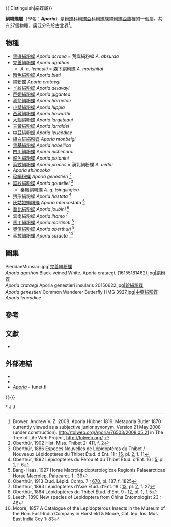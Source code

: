 {{NoteTA|G1=Butterfly}}
{{ Distinguish|絹蝶屬}}
{{Automatic taxobox
| taxon = Aporia
| image = Aporia crataegi - Andechs, Bäckerbichl (Fauna) HB-14.jpg
| image_caption = [[絹粉蝶|絹粉蝶]]<br />''Aporia crataegi''
| authority = Hübner, [1819]
| type_species = [[絹粉蝶|絹粉蝶]]<br />''Papilio crataegi''
| type_species_authority = Linnaeus, 1758
| subdivision_ranks = 物種
| subdivision = 共27種，詳閱正文。
| synonyms =
* ''Betaporia'' <small>Matsumura, 1919</small>
* ''Leuconea'' <small>Donzel, 1837</small>
* 脈絹粉蝶屬 ''Metaporia'' <small>Butler, 1870</small>
}}

'''絹粉蝶屬'''（學名：'''''Aporia'''''）是[[粉蝶科|粉蝶科]][[粉蝶亞科|粉蝶亞科]][[粉蝶族|粉蝶族]][[絹粉蝶亞族|絹粉蝶亞族]]裡的一個屬。共有27個物種，廣泛分佈於[[古北界|古北界]]<ref>Brower, Andrew V. Z. 2008. Aporia Hübner 1819. Metaporia Butler 1870 currently viewed as a subjective junior synonym. Version 21 May 2008 (under construction). http://tolweb.org/Aporia/76503/2008.05.21 {{Wayback|url=http://tolweb.org/Aporia/76503/2008.05.21 |date=20191130171500 }} in The Tree of Life Web Project, http://tolweb.org/ {{Wayback|url=http://tolweb.org/ |date=20110515100516 }} {{en}}</ref>。

== 物種 ==
* [[黑邊絹粉蝶|黑邊絹粉蝶]] ''Aporia acraea'' = 荒誕絹粉蝶 ''A. absurda''
* [[完善絹粉蝶|完善絹粉蝶]] ''Aporia agathon''
** ''A. a. lemoulti'' = 森下絹粉蝶 ''A. morishitai''
* [[暗色絹粉蝶|暗色絹粉蝶]] ''Aporia bieti''
* [[絹粉蝶|絹粉蝶]] ''Aporia crataegi''
* [[丫紋絹粉蝶|丫紋絹粉蝶]] ''Aporia delavayi''
* [[巨翅絹粉蝶|巨翅絹粉蝶]] ''Aporia gigantea''
* [[利箭絹粉蝶|利箭絹粉蝶]] ''Aporia harrietae''
* [[小檗絹粉蝶|小檗絹粉蝶]] ''Aporia hippia''
* [[西藏絹粉蝶|西藏絹粉蝶]] ''Aporia howarthi''
* [[大翅絹粉蝶|大翅絹粉蝶]] ''Aporia largeteaui''
* [[三黃絹粉蝶|三黃絹粉蝶]] ''Aporia larraldei''
* [[中亞絹粉蝶|中亞絹粉蝶]] ''Aporia leucodice''
* [[緣白斑絹粉蝶|緣白斑絹粉蝶]] ''Aporia monbeigi''
* [[黑基絹粉蝶|黑基絹粉蝶]] ''Aporia nabellica''
* [[四川絹粉蝶|四川絹粉蝶]] ''Aporia nishimurai''
* [[酪色絹粉蝶|酪色絹粉蝶]] ''Aporia potanini''
* [[箭紋絹粉蝶|箭紋絹粉蝶]] ''Aporia procris'' = 滇北絹粉蝶 ''A. uedai''
* ''Aporia shinnooka''
* [[珍絹粉蝶|珍絹粉蝶]] ''Aporia genestieri'' <ref>Oberthür, 1902 Hist. Miss. Thibet 2: 411, f. 2</ref>
* [[鋸紋絹粉蝶|鋸紋絹粉蝶]] ''Aporia goutellei'' <ref>Oberthür, 1886 Espèces Nouvelles de Lépidoptères du Thibet / Nouveaux Lépidoptères du Thibet Étud. d'Ent. 11 : [http://archive.org/stream/tudesdentomolo11ober#page/15/mode/1up 15], pl. [http://archive.org/stream/tudesdentomolo11ober#page/n52/mode/1up 2], f. 11</ref>
** 秦嶺絹粉蝶 ''A. g. tsinglingica''
* [[猥形絹粉蝶|猥形絹粉蝶]] ''Aporia hastata'' <ref>Oberthür, 1892 Lépidoptères du Pérou et du Thibet Étud. d'Ent. 16 : [http://archive.org/stream/tudesdentomolo1516ober#page/5/mode/1up 5], pl. [http://archive.org/stream/tudesdentomolo1516ober#page/n60/mode/1up 1], f. 6</ref>
* [[灰姑娘娟粉蝶|灰姑娘娟粉蝶]] ''Aporia intercostata'' <ref>Bang-Haas, 1927 Horae Macrolepidopterologicae Regionis Palaearcticae Horae Macrolep. Palaearct. 1 : 39</ref>
* [[喬比絹粉蝶|喬比絹粉蝶]] ''Aporia joubini'' <ref>Oberthür, 1913 Étud. Lépid. Comp. 7 : [http://archive.org/stream/etudesdelpidop57ober#page/670/mode/1up 670], pl. 187, f. 1825</ref>
* [[雲南絹粉蝶|雲南絹粉蝶]] ''Aporia lhamo'' <ref>Oberthür, 1893 Lépidoptères d'Asie Étud. d'Ent. 18 : [http://archive.org/stream/tudesdentomolo1718ober#page/13/mode/1up 13], pl. [http://archive.org/stream/tudesdentomolo1718ober#page/n122/mode/1up 2], f. 27</ref>
* [[馬丁絹粉蝶|馬丁絹粉蝶]] ''Aporia martineti'' <ref>Oberthür, 1884 Lépidoptères du Thibet Étud. d'Ent. 9 : [http://archive.org/stream/tudesdentomolo09ober#page/12/mode/1up 12], pl. [http://archive.org/stream/tudesdentomolo09ober#page/n46/mode/1up 1], f. 5</ref>
* [[奧倍絹粉蝶|奧倍絹粉蝶]] ''Aporia oberthuri'' <ref>Leech, 1890 New species of Lepidoptera from China Entomologist 23 : [http://archive.org/stream/entomologist23brit#page/46/mode/1up 46]</ref>
* [[索拉絹粉蝶|索拉絹粉蝶]] ''Aporia soracta'' <ref>Moore, 1857 A Catalogue of the Lepidopterous Insects in the Museum of the Hon. East-India Company in Horsfield & Moore, Cat. lep. Ins. Mus. East India Coy 1: [http://archive.org/stream/catalogueoflepid01east#page/83/mode/1up 83]</ref>

== 圖集 ==
<gallery mode="packed" >
PieridaeMunsiari.jpg|[[完善絹粉蝶|完善絹粉蝶]]<br />''Aporia agathon''
Black-veined White. Aporia crataegi. (16155181462).jpg|[[絹粉蝶|絹粉蝶]]<br />''Aporia crataegi''
Aporia genestieri insularis 20150622.jpg|[[珍絹粉蝶|珍絹粉蝶]]<br />''Aporia genestieri''
Common Wanderer Butterfly I IMG 3927.jpg|[[中亞絹粉蝶|中亞絹粉蝶]]<br />''Aporia leucodice''
</gallery>

== 參考 ==
{{reflist|2}}

== 文獻 ==
* {{Cite book | author = 寿建新 周尧 李宇飞 | title = 世界蝴蝶分類名錄 | location = 中國 | publisher = 陝西科學技術出版社 | date = 2006-04-01 | ISBN = 9787536936768 | language= zh-hans }}

== 外部連結 ==
* {{Commonscat-inline| Aporia}}
* {{Wikispecies-inline| Aporia}}
* [https://web.archive.org/web/20160625043049/http://ftp.funet.fi/pub/sci/bio/life/insecta/lepidoptera/ditrysia/papilionoidea/pieridae/pierinae/aporia/ ''Aporia''] - funet.fi
{{Taxonbar|from= Q774243}}
{{-}}
{{絹粉蝶屬}}
{{粉蝶亞科|state=expanded}}

[[Category:絹粉蝶屬|*]]
[[Category:絹粉蝶亞族|J]]
[[Category:1819年描述的分类群|J]]